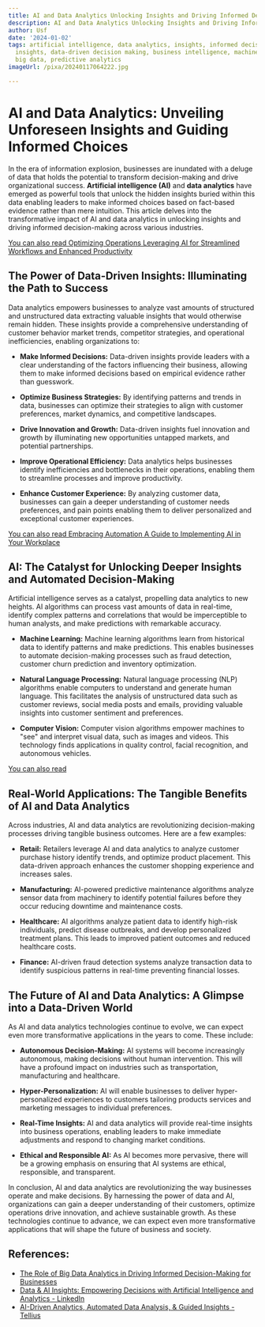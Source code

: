 ```yaml
---
title: AI and Data Analytics Unlocking Insights and Driving Informed Decisions
description: AI and Data Analytics Unlocking Insights and Driving Informed Decisions
author: Usf
date: '2024-01-02'
tags: artificial intelligence, data analytics, insights, informed decisions, data-driven
  insights, data-driven decision making, business intelligence, machine learning,
  big data, predictive analytics
imageUrl: /pixa/20240117064222.jpg

---
```

# AI and Data Analytics:  Unveiling Unforeseen Insights and Guiding Informed Choices

In the era of  information  explosion,  businesses are inundated with a deluge of data that holds the potential to transform  decision-making  and drive organizational success.  **Artificial  intelligence (AI)** and  **data analytics** have emerged as powerful tools that unlock the  hidden insights buried  within this data enabling leaders to make informed choices based on fact-based evidence rather than mere intuition. This article delves into the transformative  impact of AI and data analytics in unlocking insights and driving informed decision-making across various industries.

[You can also read Optimizing Operations Leveraging AI for Streamlined Workflows and Enhanced Productivity](Optimizing%20Operations%20Leveraging%20AI%20for%20Streamlined%20Workflows%20and%20Enhanced%20Productivity)


## The Power of Data-Driven  Insights: Illuminating the Path to Success

Data analytics empowers businesses to analyze vast  amounts of structured and unstructured data  extracting valuable insights that would otherwise remain hidden. These insights  provide a comprehensive understanding of customer behavior market  trends, competitor strategies, and  operational inefficiencies, enabling organizations to:

* **Make Informed Decisions:** Data-driven insights provide leaders with a clear understanding of the factors influencing their business, allowing them to make informed decisions based on empirical evidence  rather  than guesswork.

* **Optimize Business Strategies:** By identifying patterns and trends in data, businesses can optimize their  strategies to align with customer preferences, market dynamics, and competitive landscapes.

*  **Drive Innovation and Growth:** Data-driven insights fuel innovation and growth  by illuminating new opportunities untapped markets, and potential partnerships.

* **Improve Operational Efficiency:** Data analytics helps businesses identify inefficiencies and bottlenecks in their operations, enabling them to streamline processes and improve productivity.

* **Enhance Customer Experience:** By analyzing customer data, businesses can gain  a deeper understanding  of customer needs  preferences, and pain points enabling  them to  deliver personalized and exceptional customer experiences.

[You can also read Embracing Automation A Guide to Implementing AI in Your Workplace](Embracing%20Automation%20A%20Guide%20to%20Implementing%20AI%20in%20Your%20Workplace)


## AI: The Catalyst  for Unlocking  Deeper Insights and Automated Decision-Making

Artificial intelligence serves  as a catalyst, propelling data analytics to  new heights. AI algorithms can process vast amounts of data in real-time, identify complex patterns and  correlations that would be imperceptible to human analysts, and make predictions with remarkable accuracy.

*  **Machine Learning:** Machine learning algorithms  learn from historical data to  identify  patterns and make predictions. This  enables businesses to  automate  decision-making processes such as fraud detection, customer churn prediction and inventory optimization.

* **Natural Language Processing:** Natural language processing (NLP) algorithms enable computers to understand and generate human language. This facilitates the analysis of unstructured data  such as customer  reviews,  social media posts and emails, providing valuable insights into customer sentiment and  preferences.

* **Computer Vision:** Computer vision algorithms empower machines to "see" and interpret visual data, such as images and videos. This technology finds  applications in quality control, facial recognition, and autonomous vehicles.

[You can also read ]()


##  Real-World Applications: The Tangible Benefits of AI and Data Analytics

Across industries, AI and data analytics are  revolutionizing decision-making processes driving tangible business outcomes. Here  are a few examples:

* **Retail:** Retailers  leverage AI and data analytics to analyze customer purchase  history identify trends, and optimize product placement. This data-driven approach enhances the customer  shopping experience and increases  sales.

* **Manufacturing:** AI-powered predictive maintenance  algorithms analyze sensor data from machinery to identify potential failures before they occur reducing downtime and maintenance costs.

*  **Healthcare:** AI algorithms analyze  patient data to identify high-risk individuals,  predict disease outbreaks, and develop personalized treatment plans. This leads to improved patient outcomes and reduced healthcare costs.

* **Finance:** AI-driven fraud detection systems analyze transaction  data to  identify suspicious patterns in real-time preventing financial losses.

## The  Future of AI and Data Analytics: A Glimpse into a Data-Driven World

As AI and data analytics technologies continue to evolve, we can expect even more transformative applications in the years to come. These include:

* **Autonomous Decision-Making:** AI systems  will become increasingly autonomous, making decisions  without human intervention. This will have a profound impact on industries such as transportation, manufacturing and healthcare.

* **Hyper-Personalization:**  AI will enable businesses to deliver hyper-personalized experiences to customers tailoring products services and marketing messages to individual preferences.

* **Real-Time Insights:** AI and data analytics will provide real-time insights into business operations, enabling leaders to make immediate adjustments and  respond to changing market conditions.

* **Ethical and Responsible AI:** As  AI  becomes more pervasive, there will  be a growing emphasis on ensuring that AI  systems are ethical, responsible, and transparent.

In conclusion,  AI and data analytics are revolutionizing the way businesses operate and make  decisions. By harnessing  the power of data and AI, organizations can gain a deeper understanding of  their customers, optimize  operations drive innovation,  and achieve sustainable growth. As these technologies continue  to advance, we can  expect even more transformative  applications that will shape the future of business and society.

## References:
- [The Role of Big Data Analytics in Driving Informed Decision-Making for Businesses](https://www.linkedin.com/pulse/role-big-data-analytics-driving-informed-decision-making)
- [Data & AI Insights: Empowering Decisions with Artificial Intelligence and Analytics - LinkedIn](https://www.linkedin.com/pulse/data-ai-insights-empowering-decisions-artificial-intelligence-jha-1f)
- [AI-Driven Analytics, Automated Data Analysis, & Guided Insights - Tellius](https://www.tellius.com/guided-insights/)
